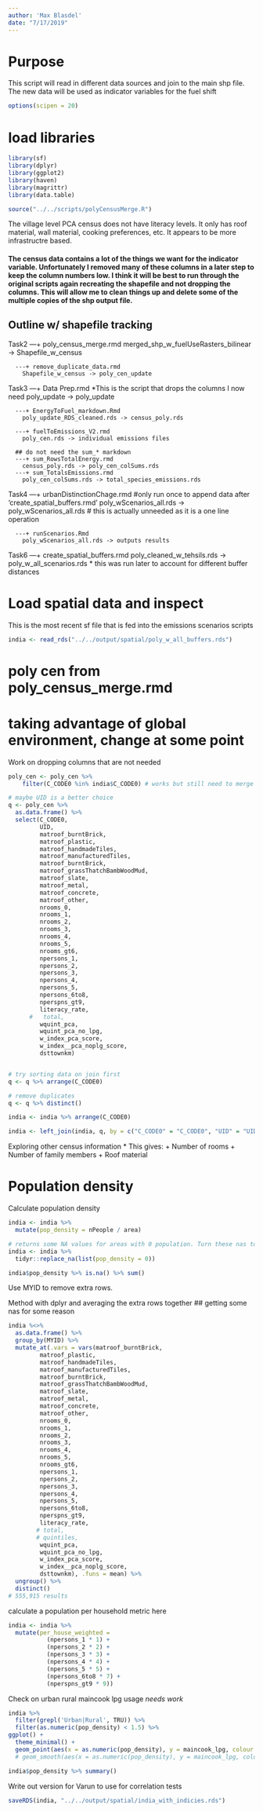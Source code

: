 ```yaml
---
author: 'Max Blasdel'
date: "7/17/2019"
---
```


# Purpose
This script will read in different data sources and join to the main shp file. 
The new data will be used as indicator variables for the fuel shift

```r
options(scipen = 20)
```

# load libraries

```r
library(sf)
library(dplyr)
library(ggplot2)
library(haven)
library(magrittr)
library(data.table)

source("../../scripts/polyCensusMerge.R")
```

The village level PCA census does not have literacy levels. It only has roof material, wall material, cooking preferences, etc. It appears to be more infrastructre based.

#### The census data contains a lot of the things we want for the indicator variable. Unfortunately I removed many of these columns in a later step to keep the column numbers low. I think it will be best to run through the original scripts again recreating the shapefile and not dropping the columns. This will allow me to clean things up and delete some of the multiple copies of the shp output file. 

## Outline w/ shapefile tracking
Task2 ---+ poly_census_merge.rmd
        merged_shp_w_fuelUseRasters_bilinear -> Shapefile_w_census
      
      ---+ remove_duplicate_data.rmd
        Shapefile_w_census -> poly_cen_update

Task3 
      ---+ Data Prep.rmd *This is the script that drops the columns I now need
        poly_update -> poly_update  
      
      ---+ EnergyToFuel_markdown.Rmd
        poly_update_RDS_cleaned.rds -> census_poly.rds
      
      ---+ fuelToEmissions_V2.rmd
        poly_cen.rds -> individual emissions files
      
      ## do not need the sum_* markdown
      ---+ sum_RowsTotalEnergy.rmd
        census_poly.rds -> poly_cen_colSums.rds 
      ---+ sum_TotalsEmissions.rmd
        poly_cen_colSums.rds -> total_species_emissions.rds
Task4
      ---+ urbanDistinctionChage.rmd #only run once to append data after 'create_spatial_buffers.rmd'
        poly_wScenarios_all.rds -> poly_wScenarios_all.rds # this is actually unneeded as it is a one line operation
    
      ---+ runScenarios.Rmd
        poly_wScenarios_all.rds -> outputs results

Task6 ---+ create_spatial_buffers.rmd
  poly_cleaned_w_tehsils.rds -> poly_w_all_scenarios.rds * this was run later to account for different buffer distances

# Load spatial data and inspect

This is the most recent sf file that is fed into the emissions scenarios scripts
```r
india <- read_rds("../../output/spatial/poly_w_all_buffers.rds")
```

# poly cen from poly_census_merge.rmd
# taking advantage of global environment, change at some point 

Work on dropping columns that are not needed
```r
poly_cen <- poly_cen %>% 
    filter(C_CODE0 %in% india$C_CODE0) # works but still need to merge onto india file

# maybe UID is a better choice
q <- poly_cen %>% 
  as.data.frame() %>% 
  select(C_CODE0,
         UID,
         matroof_burntBrick,
         matroof_plastic,
         matroof_handmadeTiles,
         matroof_manufacturedTiles,
         matroof_burntBrick,
         matroof_grassThatchBambWoodMud,
         matroof_slate,
         matroof_metal,
         matroof_concrete,
         matroof_other,
         nrooms_0,
         nrooms_1,
         nrooms_2,
         nrooms_3,
         nrooms_4,
         nrooms_5,
         nrooms_gt6,
         npersons_1,
         npersons_2,
         npersons_3,
         npersons_4,
         npersons_5,
         npersons_6to8,
         nperspns_gt9,
         literacy_rate,
      #   total,
         wquint_pca,
         wquint_pca_no_lpg,
         w_index_pca_score,
         w_index__pca_noplg_score,
         dsttownkm)


# try sorting data on join first
q <- q %>% arrange(C_CODE0)

# remove duplicates
q <- q %>% distinct()

india <- india %>% arrange(C_CODE0)

india <- left_join(india, q, by = c("C_CODE0" = "C_CODE0", "UID" = "UID" ))
```

Exploring other census information
* This gives:
  + Number of rooms 
  + Number of family members
  + Roof material

# Population density
Calculate population density

```r
india <- india %>% 
  mutate(pop_density = nPeople / area)

# returns some NA values for areas with 0 population. Turn these nas to 0
india <- india %>% 
  tidyr::replace_na(list(pop_density = 0))

india$pop_density %>% is.na() %>% sum()
```

Use MYID to remove extra rows.

Method with dplyr and averaging the extra rows together
## getting some nas for some reason
```r
india %<>% 
  as.data.frame() %>%
  group_by(MYID) %>% 
  mutate_at(.vars = vars(matroof_burntBrick,
         matroof_plastic,
         matroof_handmadeTiles,
         matroof_manufacturedTiles,
         matroof_burntBrick,
         matroof_grassThatchBambWoodMud,
         matroof_slate,
         matroof_metal,
         matroof_concrete,
         matroof_other,
         nrooms_0,
         nrooms_1,
         nrooms_2,
         nrooms_3,
         nrooms_4,
         nrooms_5,
         nrooms_gt6,
         npersons_1,
         npersons_2,
         npersons_3,
         npersons_4,
         npersons_5,
         npersons_6to8,
         nperspns_gt9,
         literacy_rate,
        # total,
        # quintiles,
         wquint_pca,
         wquint_pca_no_lpg,
         w_index_pca_score,
         w_index__pca_noplg_score,
         dsttownkm), .funs = mean) %>% 
  ungroup() %>% 
  distinct()
# 555,915 results
```

calculate a population per household metric here

```r
india <- india %>% 
  mutate(per_house_weighted = 
           (npersons_1 * 1) +
           (npersons_2 * 2) +
           (npersons_3 * 3) +
           (npersons_4 * 4) +
           (npersons_5 * 5) +
           (npersons_6to8 * 7) +
           (nperspns_gt9 * 9))
```

Check on urban rural maincook lpg usage
*needs work*

```r
india %>% 
  filter(grepl('Urban|Rural', TRU)) %>% 
  filter(as.numeric(pop_density) < 1.5) %>% 
ggplot() +
  theme_minimal() +
  geom_point(aes(x = as.numeric(pop_density), y = maincook_lpg, colour = TRU))
  # geom_smooth(aes(x = as.numeric(pop_density), y = maincook_lpg, colour = TRU)) +

india$pop_density %>% summary()
```

Write out version for Varun to use for correlation tests
```r
saveRDS(india, "../../output/spatial/india_with_indicies.rds")
```





